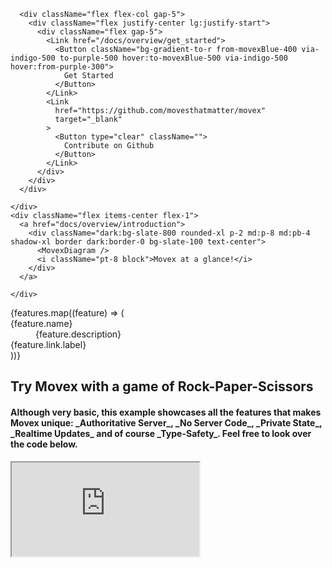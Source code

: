 
<div className="container mx-auto max-w-[90rem] gap-2 pl-[max(env(safe-area-inset-left),1.5rem)] pr-[max(env(safe-area-inset-right),1.5rem)]">
  <div className="flex flex-col lg:flex-row pt-4 md:pt-10 pb-10 lg:pt-20 lg:pb-20 gap-24 text-center lg:text-left">
    <div className="flex flex-col justify-center flex-1">
      <HeroText className="text-5xl md:text-6xl font-bold mb-4 lg:mb-10 !leading-normals !md:leading-[4.5rem]" />
      <HeroSubText className="text-xl lg:text-2xl mb-10 lg:mb-20 !leading-normal text-slate-500" />

      <div className="flex flex-col gap-5">
        <div className="flex justify-center lg:justify-start">
          <div className="flex gap-5">
            <Link href="/docs/overview/get_started">
              <Button className="bg-gradient-to-r from-movexBlue-400 via-indigo-500 to-purple-500 hover:to-movexBlue-500 via-indigo-500 hover:from-purple-300">
                Get Started
              </Button>
            </Link>
            <Link
              href="https://github.com/movesthatmatter/movex"
              target="_blank"
            >
              <Button type="clear" className="">
                Contribute on Github
              </Button>
            </Link>
          </div>
        </div>
      </div>

    </div>
    <div className="flex items-center flex-1">
      <a href="docs/overview/introduction">
        <div className="dark:bg-slate-800 rounded-xl p-2 md:p-8 md:pb-4 shadow-xl border dark:border-0 bg-slate-100 text-center">
          <MovexDiagram />
          <i className="pt-8 block">Movex at a glance!</i>
        </div>
      </a>

    </div>
  </div>

  <div className="mt-6 mb-20 lg:mb-24 bg-green-100s">
    <dl className="mx-auto slg:flex grid smax-w-xl grid-cols-2 md:grid-cols-3 gap-x-5 gap-y-10 smd:gap-x-20 md:gap-y-20 bg-red-100s">
      {features.map((feature) => (
        <div key={feature.name} className="flex-1">
          <dt className="text-base font-semibold leading-7 text-gray-900 dark:text-gray-300 flex gap-4">
            <feature.icon className="h-9 w-9 text-white bg-purple-500 rounded-lg p-2" aria-hidden="true" />
            {feature.name}
          </dt>
          <dd className="mt-2 pb-3 text-base leading-7 text-gray-600 dark:text-gray-400">
            {feature.description}
          </dd>
          <Link
            className="hover:underline text-gray-700 dark:text-gray-300"
            href={feature.link.url}
          >
            {feature.link.label}
          </Link>
        </div>
      ))}
    </dl>
  </div>
</div>

<div
  id="examples"
  className="h-screen lg:h-auto w-full bg-gradient-to-tr from-movexBlue-400 via-indigo-500 to-purple-500 p-6 lg:pt-0 lg:p-20 lg:pt-0 flex flex-col text-white"
>
  <h2 className="text-4xl lg:text-5xl font-bold pt-14 lg:pt-20 pb-4">
    Try Movex with a game of <span className="bg-green-300 text-slate-700 p-2 pt-1 rounded-lg leading-relaxed">Rock-Paper-Scissors</span>
  </h2>
  <h4 className="text-xl lg:text-2xl text-slate-300 pb-6 lg:pb-16">
    Although very basic, this example showcases all the features that makes Movex unique:
    _Authoritative Server_,
    _No Server Code_,
    _Private State_,
    _Realtime Updates_ and of course
    _Type-Safety_. Feel free to look over the code below.
  </h4>
  <div className="flex-1 lg:h-screen">
    <iframe
      src="https://codesandbox.io/embed/rps-demo-x877yl?view=preview&module=%2Fsrc%2FGame.tsx"
      className="hidden lg:block"
      style={{
        width: ' 100%',
        height: 'calc(100vh - 160px)',
        borderRadius: '8px',
        overflow: 'hidden',
        borderRight: 'solid black 16px',
      }}
      title="rps-demo"
      loading="lazy"
      allow="accelerometer; ambient-light-sensor; camera; encrypted-media; geolocation; gyroscope; hid; microphone; midi; payment; usb; vr; xr-spatial-tracking"
      sandbox="allow-forms allow-modals allow-popups allow-presentation allow-same-origin allow-scripts"
    />
    <iframe
      src="https://codesandbox.io/embed/rps-demo-x877yl?view=preview"
      className="lg:hidden"
      style={{
        width: '100%',
        height: '100%',
        borderRadius: '8px',
        overflow: 'hidden',
        borderRight: 'solid black 16px',
      }}
      title="rps-demo"
      loading="lazy"
      allow="accelerometer; ambient-light-sensor; camera; encrypted-media; geolocation; gyroscope; hid; microphone; midi; payment; usb; vr; xr-spatial-tracking"
      sandbox="allow-forms allow-modals allow-popups allow-presentation allow-same-origin allow-scripts"
    />
  </div>
  <i className="text-sm">Note: A special ```MovexLocalMasterProvider``` is used here to allow the "Master Server" to run in the browser for demo purposes only.</i>
</div>

<div id="faqs" className="w-full">
  <div className="container mx-auto max-w-[90rem] gap-2 pl-[max(env(safe-area-inset-left),1.5rem)] pr-[max(env(safe-area-inset-right),1.5rem)] p-16 pt-20">
    <h1 className="text-5xl font-bold mb-20 text-center text-green-500">
      FAQs
    </h1>
    <div className="grid md:grid-cols-2 md:gap-20">
      {faqs.map((faq) => (
        <div
          key={faq.q}
          className="relative pb-6"
        >
          <dt className="text-lg font-semibold leading-7 text-gray-900 dark:text-gray-300">
            {faq.q}
          </dt>
          <dd className="mt-2 pb-3 text-base leading-7 text-gray-600 dark:text-gray-400">
            {faq.a}
          </dd>
          {faq.link && (
            <Link
              className="hover:underline text-gray-700 dark:text-gray-300"
              href={faq.link.url}
            >
              {faq.link.label}
            </Link>
          )}
        </div>
      ))}
    </div>
  </div>
</div>


<div id="community" className="w-full">
  <div className="container mx-auto max-w-[90rem] gap-2 pl-[max(env(safe-area-inset-left),1.5rem)] pr-[max(env(safe-area-inset-right),1.5rem)] p-16 pt-20">
    <h1 className="text-5xl font-bold mb-6 text-center text-pink-500">Community</h1>
    <h3 className="text-xl mb-10 md:mb-20 text-center text-slate-700 dark:text-slate-300">Join our community to get help, share your projects, and even contribute to the project!</h3>

      <div className="flex w-full gap-4 md:gap-20">
        <div />
        <div />
        {community.map((c) => (
          <CommunityItem {...c} key={c.link} />
        ))}
        <div />
        <div />
    </div>

  </div>
</div>

